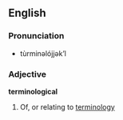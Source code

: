 ==English==
===Pronunciation===
*tùrminəlójjək’l
===Adjective===
'''terminological'''
#Of, or relating to [[terminology]]